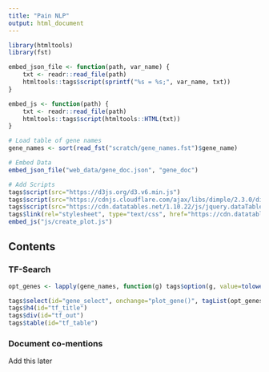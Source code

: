 ```yaml
---
title: "Pain NLP"
output: html_document
---
```


```r
library(htmltools)
library(fst)
```

```r
embed_json_file <- function(path, var_name) {
    txt <- readr::read_file(path)
    htmltools::tags$script(sprintf("%s = %s;", var_name, txt))
}

embed_js <- function(path) {
    txt <- readr::read_file(path)
    htmltools::tags$script(htmltools::HTML(txt))
}
```

```r
# Load table of gene names
gene_names <- sort(read_fst("scratch/gene_names.fst")$gene_name)
```


```r
# Embed Data
embed_json_file("web_data/gene_doc.json", "gene_doc")
```

```r
# Add Scripts
tags$script(src="https://d3js.org/d3.v6.min.js")
tags$script(src="https://cdnjs.cloudflare.com/ajax/libs/dimple/2.3.0/dimple.latest.min.js")
tags$script(src="https://cdn.datatables.net/1.10.22/js/jquery.dataTables.min.js")
tags$link(rel="stylesheet", type="text/css", href="https://cdn.datatables.net/1.10.22/css/jquery.dataTables.min.css")
embed_js("js/create_plot.js")
```

## Contents {.tabset}

### TF-Search

```r
opt_genes <- lapply(gene_names, function(g) tags$option(g, value=tolower(g)))

tags$select(id="gene_select", onchange="plot_gene()", tagList(opt_genes))
tags$h4(id="tf_title")
tags$div(id="tf_out")
tags$table(id="tf_table")
```

### Document co-mentions

Add this later
